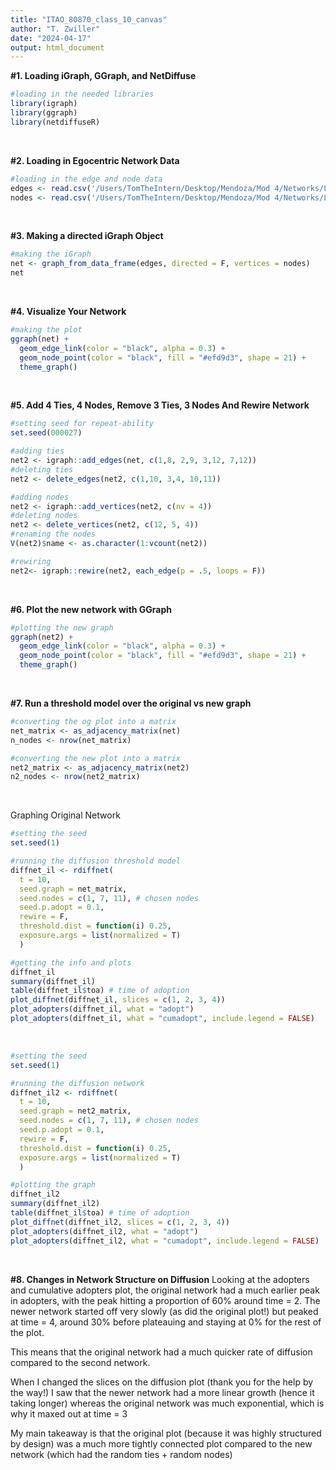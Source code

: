 ```yaml
---
title: "ITAO_80870_class_10_canvas"
author: "T. Zwiller"
date: "2024-04-17"
output: html_document
---
```


**#1. Loading iGraph, GGraph, and NetDiffuse**
```r
#loading in the needed libraries
library(igraph)
library(ggraph)
library(netdiffuseR)
```
<br>

**#2. Loading in Egocentric Network Data**
```r
#loading in the edge and node data
edges <- read.csv('/Users/TomTheIntern/Desktop/Mendoza/Mod 4/Networks/Lab 2/edgelist.csv')
nodes <- read.csv('/Users/TomTheIntern/Desktop/Mendoza/Mod 4/Networks/Lab 2/nodelist.csv')
```
<br>

**#3. Making a directed iGraph Object**
```r
#making the iGraph
net <- graph_from_data_frame(edges, directed = F, vertices = nodes)
net
```
<br>

**#4. Visualize Your Network**
```r
#making the plot
ggraph(net) +
  geom_edge_link(color = "black", alpha = 0.3) +
  geom_node_point(color = "black", fill = "#efd9d3", shape = 21) +
  theme_graph()
```
<br>

**#5. Add 4 Ties, 4 Nodes, Remove 3 Ties, 3 Nodes And Rewire Network**
```r
#setting seed for repeat-ability
set.seed(000027)

#adding ties
net2 <- igraph::add_edges(net, c(1,8, 2,9, 3,12, 7,12))
#deleting ties
net2 <- delete_edges(net2, c(1,10, 3,4, 10,11))

#adding nodes
net2 <- igraph::add_vertices(net2, c(nv = 4))
#deleting nodes
net2 <- delete_vertices(net2, c(12, 5, 4))
#renaming the nodes
V(net2)$name <- as.character(1:vcount(net2))

#rewiring
net2<- igraph::rewire(net2, each_edge(p = .5, loops = F))
```
<br>

**#6. Plot the new network with GGraph**
```r
#plotting the new graph
ggraph(net2) +
  geom_edge_link(color = "black", alpha = 0.3) +
  geom_node_point(color = "black", fill = "#efd9d3", shape = 21) +
  theme_graph()
```
<br>

**#7. Run a threshold model over the original vs new graph**
```r
#converting the og plot into a matrix
net_matrix <- as_adjacency_matrix(net)
n_nodes <- nrow(net_matrix) 

#converting the new plot into a matrix
net2_matrix <- as_adjacency_matrix(net2)
n2_nodes <- nrow(net2_matrix) 
```
<br>

Graphing Original Network
```r
#setting the seed
set.seed(1)

#running the diffusion threshold model
diffnet_il <- rdiffnet(
  t = 10, 
  seed.graph = net_matrix,
  seed.nodes = c(1, 7, 11), # chosen nodes
  seed.p.adopt = 0.1,
  rewire = F,
  threshold.dist = function(i) 0.25, 
  exposure.args = list(normalized = T)
  )

#getting the info and plots
diffnet_il
summary(diffnet_il)
table(diffnet_il$toa) # time of adoption
plot_diffnet(diffnet_il, slices = c(1, 2, 3, 4))
plot_adopters(diffnet_il, what = "adopt")
plot_adopters(diffnet_il, what = "cumadopt", include.legend = FALSE)
```
<br>

```r
#setting the seed
set.seed(1)

#running the diffusion network
diffnet_il2 <- rdiffnet(
  t = 10, 
  seed.graph = net2_matrix,
  seed.nodes = c(1, 7, 11), # chosen nodes
  seed.p.adopt = 0.1,
  rewire = F,
  threshold.dist = function(i) 0.25, 
  exposure.args = list(normalized = T)
  )

#plotting the graph
diffnet_il2
summary(diffnet_il2)
table(diffnet_il$toa) # time of adoption
plot_diffnet(diffnet_il2, slices = c(1, 2, 3, 4))
plot_adopters(diffnet_il2, what = "adopt")
plot_adopters(diffnet_il2, what = "cumadopt", include.legend = FALSE)
```
<br>

**#8. Changes in Network Structure on Diffusion**
Looking at the adopters and cumulative adopters plot, the original network had a much earlier peak in adopters, with the peak hitting a proportion of 60% around time = 2. The newer network started off very slowly (as did the original plot!) but peaked at time = 4, around 30% before plateauing and staying at 0% for the rest of the plot. 

This means that the original network had a much quicker rate of diffusion compared to the second network.

When I changed the slices on the diffusion plot (thank you for the help by the way!) I saw that the newer network had a more linear growth (hence it taking longer) whereas the original network was much exponential, which is why it maxed out at time = 3

My main takeaway is that the original plot (because it was highly structured by design) was a much more tightly connected plot compared to the new network (which had the random ties + random nodes)


<br>
<br>
<br>
<br>
<br>
<br>
<br>